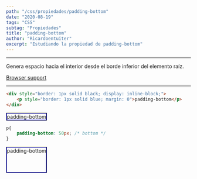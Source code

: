 ```yaml
---
path: "/css/propiedades/padding-bottom"
date: "2020-08-19"
tags: "CSS"
subtag: "Propiedades"
title: "padding-bottom"
author: "Ricardoentuiter"
excerpt: "Estudiando la propiedad de padding-bottom"
---
```


---
Genera espacio hacia el interior desde el borde inferior del elemento raíz.

[Browser support](https://caniuse.com/#search=padding-bottom)

---




```html
<div style="border: 1px solid black; display: inline-block;">
    <p style="border: 1px solid blue; margin: 0">padding-bottom</p>
</div>
```


<div style="border: 1px solid black; display: inline-block;">
    <p style="border: 1px solid blue; margin: 0">padding-bottom</p>
</div>




```css
p{
    padding-bottom: 50px; /* bottom */
}
```


<div style="border: 1px solid black; display: inline-block;">
    <p style="border: 1px solid blue; margin: 0; padding-bottom: 50px">padding-bottom</p>
</div>